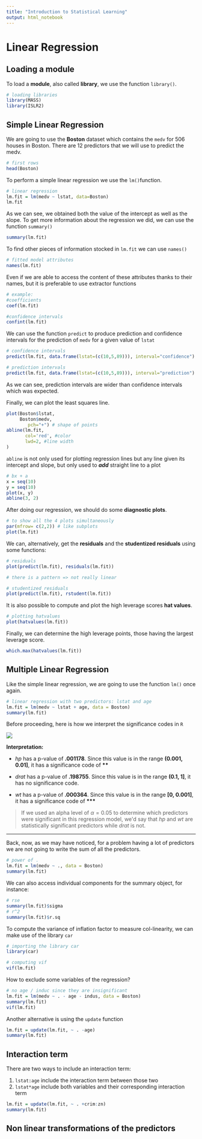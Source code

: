 ```yaml
---
title: "Introduction to Statistical Learning"
output: html_notebook
---
```


# Linear Regression

## Loading a module

To load a **module**, also called **library**, we use the function `library()`.

```r
# loading libraries
library(MASS)
library(ISLR2)
```

## Simple Linear Regression

We are going to use the **Boston** dataset which contains the `medv` for $506$ houses in Boston. There are $12$ predictors that we will use to predict the medv.

```r
# first rows
head(Boston)
```

To perform a simple linear regression we use the `lm()`function.

```r
# linear regression
lm.fit = lm(medv ~ lstat, data=Boston)
lm.fit
```

As we can see, we obtained both the value of the intercept as well as the slope. To get more information about the regression we did, we can use the function `summary()`

```r
summary(lm.fit)
```

To find other pieces of information stocked in `lm.fit` we can use `names()`

```r
# fitted model attributes
names(lm.fit)
```

Even if we are able to access the content of these attributes thanks to their names, but it is preferable to use extractor functions

```r
# example:
#coefficients
coef(lm.fit)

#confidence intervals
confint(lm.fit)
```

We can use the function `predict` to produce prediction and confidence intervals for the prediction of `medv` for a given value of `lstat`

```r
# confidence intervals
predict(lm.fit, data.frame(lstat=(c(10,5,89))), interval="confidence")
```

```r
# prediction intervals
predict(lm.fit, data.frame(lstat=(c(10,5,89))), interval="prediction")
```

As we can see, prediction intervals are wider than confidence intervals which was expected.

Finally, we can plot the least squares line.

```r
plot(Boston$lstat,
     Boston$medv,
        pch="+") # shape of points
abline(lm.fit,
       col='red', #color
       lwd=2, #line width
)
```

`abline` is not only used for plotting regression lines but any line given its intercept and slope, but only used to ***add*** straight line to a plot

```r
# bx + a
x = seq(10)
y = seq(10)
plot(x, y)
abline(3, 2)
```

After doing our regression, we should do some **diagnostic plots**.

```r
# to show all the 4 plots simultaneously
par(mfrow= c(2,2)) # like subplots
plot(lm.fit)
```

We can, alternatively, get the **residuals** and the **studentized residuals** using some functions:

```r
# residuals
plot(predict(lm.fit), residuals(lm.fit))

# there is a pattern => not really linear
```

```r
# studentized residuals
plot(predict(lm.fit), rstudent(lm.fit))
```

It is also possible to compute and plot the high leverage scores **hat values**.

```r
# plotting hatvalues
plot(hatvalues(lm.fit))
```

Finally, we can determine the high leverage points, those having the largest leverage score.

```r
which.max(hatvalues(lm.fit))
```

## Multiple Linear Regression

Like the simple linear regression, we are going to use the function `lm()` once again.

```r
# linear regression with two predictors: lstat and age
lm.fit = lm(medv ~ lstat + age, data = Boston)
summary(lm.fit)
```

Before proceeding, here is how we interpret the significance codes in `R`

![](images/image-2039930708.png)

**Interpretation:**

-   *hp* has a p-value of **.001178**. Since this value is in the range **(0.001, 0.01]**, it has a significance code of **\*\***

-   *drat* has a p-value of **.198755**. Since this value is in the range **(0.1, 1]**, it has no significance code.

-   *wt* has a p-value of **.000364**. Since this value is in the range **[0, 0.001]**, it has a significance code of **\*\*\***

> If we used an alpha level of $\alpha = 0.05$ to determine which predictors were significant in this regression model, we\'d say that *hp* and *wt* are statistically significant predictors while *drat* is not.

------------------------------------------------------------------------

Back, now, as we may have noticed, for a problem having a lot of predictors we are not going to write the sum of all the predictors.

```r
# power of .
lm.fit = lm(medv ~ ., data = Boston)
summary(lm.fit)
```

We can also access individual components for the summary object, for instance:

```r
# rse
summary(lm.fit)$sigma
# r^2
summary(lm.fit)$r.sq
```

To compute the variance of inflation factor to measure col-linearity, we can make use of the library `car`

```r
# importing the library car
library(car)

# computing vif
vif(lm.fit)

```

How to exclude some variables of the regression?

```r
# no age / induc since they are insignificant
lm.fit = lm(medv ~ . - age - indus, data = Boston)
summary(lm.fit)
vif(lm.fit)
```

Another alternative is using the `update` function

```r
lm.fit = update(lm.fit, ~ . -age)
summary(lm.fit)
```

## Interaction term

There are two ways to include an interaction term:

1.  `lstat:age` include the interaction term between those two
2.  `lstat*age` include both variables and their corresponding interaction term

```r
lm.fit = update(lm.fit, ~ . +crim:zn)
summary(lm.fit)
```

## Non linear transformations of the predictors

